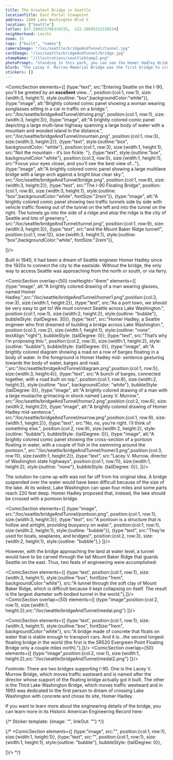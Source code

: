 ```yaml
---
title: The Greatest Bridge in Seattle
locationTitle: East Portal Viewpoint
address: 1400 Lake Washington Blvd S
location: ["Seattle"] 
latlon: [47.590423796334235, -122.28895222128534]
neighborhood: Leschi
zoom: 15
tags: ["built", "names"]
cameraImage: "/loc/seattle/bridgeAndTunnel/tunnel.jpg"
cardImage: "/loc/seattle/bridgeAndTunnel/bridge.jpg"
stampName: "/illustrations/seattleStamp2.png"
photoPrompt: "Standing in this park, you can see the Homer Hadley Bridge on the left and the Lacey V Murrow Bridge on the right."
blurb: "The Lacey V. Murrow Memorial Bridge was the first bridge to cross Lake Washington. When it opened in 1940, it was notable worldwide as the 'largest thing afloat' in the world."
stickers: []
---
```


<ComicSection elements={[
    {type:"text", src:"Entering Seattle on the I-90, you'll be greeted by an **excellent** view...", position:{col:1, row:1}, size:{width:3, height:1}, style:{outline: "box",backgroundColor:"white"}},
    {type:"image", alt:"Brightly colored comic panel showing a woman wearing sunglasses sitting in a car in traffic on a bridge.", src:"/loc/seattle/bridgeAndTunnel/driving.png", position:{col:1, row:1}, size:{width:3, height:3}},
    {type:"image", alt:"A brightly colored comic panel depicting a large multi-lane highway spanning a large body of water with a mountain and wooded island in the distance.", src:"/loc/seattle/bridgeAndTunnel/mountain.png", position:{col:1, row:3}, size:{width:3, height:2}},
    {type:"text", style:{outline:"box", backgroundColor: "white"}, position:{col:1, row:3}, size:{width:1, height:1}, src:"Not the mountain - it’s too fickle. "},
    {type:"text", style:{outline:"box", backgroundColor:"white"}, position:{col:3, row:5}, size:{width:1, height:1}, src:"Focus your eyes closer, and you’ll see the best view of..."},
    {type:"image", alt:"A brightly colored comic panel showing a large multilane bridge with a large arch against a bright blue clear sky.", src:"/loc/seattle/bridgeAndTunnel/bridge.png", position:{col:1, row:6}, size:{width:3, height:2}},
    {type:"text", src:"The I-90 Floating Bridge", position:{col:1, row:8}, size:{width:3, height:1}, style:{outline: "box",backgroundColor:"white", fontSize:"2rem"}},
    {type:"image", alt:"A brightly colored comic panel showing two traffic tunnels side by side with vehicle traffic flowing out of the tunnel on the left and into the tunnel on the right. The tunnels go into the side of a ridge and atop the ridge is the city of Seattle and lots of greenery.", src:"/loc/seattle/bridgeAndTunnel/tunnel.png", position:{col:1, row:9}, size:{width:3, height:3}},
    {type:"text", src:"and the Mount Baker Ridge tunnel!", position:{col:1, row:12}, size:{width:3, height:1}, style:{outline: "box",backgroundColor:"white", fontSize:"2rem"}},

]}/> 

Built in 1940, it had been a dream of Seattle engineer Homer Hadley since the 1920s to connect the city to the eastside. Without the bridge, the only way to access Seattle was approaching from the north or south, or via ferry.

<LOCItem
    type="map"
    image="/loc/seattle/bridgeAndTunnel/seattleMap.png"
    linkOut="https://www.loc.gov/resource/g4284s.pm009770/?r=-0.032,-0.055,1.111,0.761,0"
    alt="A blue and white map showing a birds eye view of the city of Seattle and the surrounding area."
    caption="Bird's eye view of Seattle and vicinity."/>

<ComicSection overlap={50} rowHeight="4rem" elements={[
    {type:"image", alt:"A brightly colored drawing of a man wearing glasses, named Homer Hadley.",src:"/loc/seattle/bridgeAndTunnel/homer1.png",position:{col:3, row:3}, size:{width:1, height:2}}, 
    {type:"text", src:"As a port town, we should be very easy to get to! We must connect Seattle across Lake Washington.", position:{col:1, row:1}, size:{width:2, height:2}, style:{outline: "bubble"}, bubbleStyle: {tailDegree: 30}},
    {type:"text", src:"Homer Hadley, a Seattle engineer who first dreamed of building a bridge across Lake Washington.", position:{col:3, row:2}, size:{width:1, height:1}, style:{outline: "none", textAlign:"right"}, bubbleStyle: {tailDegree: 0}},
    {type:"text", src:"That’s why I’m proposing this:", position:{col:2, row:3}, size:{width:1, height:2}, style:{outline: "bubble"}, bubbleStyle: {tailDegree: 0}},
    {type:"image", alt:"A brightly colored diagram showing a road on a row of barges floating in a body of water. In the foreground is Homer Hadley mid- sentence gesturing towards the body of water, barges and road. ",src:"/loc/seattle/bridgeAndTunnel/diagram.png",position:{col:1, row:5}, size:{width:3, height:4}}, 
    {type:"text", src:"A bunch of barges, connected together, with a road built on top.", position:{col:1, row:8}, size:{width:2, height:2}, style:{outline: "box", backgroundColor: "white"}, bubbleStyle: {tailDegree: 0}},
    {type:"image", alt:"A brightly colored drawing of a man with a large mustache grimacing in shock named Lacey V. Murrow.", src:"/loc/seattle/bridgeAndTunnel/homer2.png",position:{col:2, row:6}, size:{width:2, height:2}}, 
    {type:"image", alt:"A brightly colored drawing of Homer Hadley mid-sentence.", src:"/loc/seattle/bridgeAndTunnel/murrow.png",position:{col:1, row:9}, size:{width:1, height:2}}, 
    {type:"text", src:"No, no, you’re right. I’ll think of something else.", position:{col:2, row:9}, size:{width:2, height:2}, style:{outline: "bubble"}, bubbleStyle: {tailDegree: 0}},
    {type:"image", alt:"A brightly colored comic panel showing the cross-section of a pontoon floating in water, with a couple of fish in the swimming around the pontoon.", src:"/loc/seattle/bridgeAndTunnel/homer3.png",position:{col:3, row:11}, size:{width:1, height:2}}, 
    {type:"text", src:"Lacey V. Murrow, director of Washington state highways", position:{col:1, row:11}, size:{width:1, height:2}, style:{outline: "none"}, bubbleStyle: {tailDegree: 0}},
]}/>

The solution he came up with was not far off from his original idea. A bridge suspended over the water would have been difficult because of the size of the lake. At its widest, Lake Washington can span four miles and some parts reach 220 feet deep. Homer Hadley proposed that, instead, the lake should be crossed with a pontoon bridge. 

<ComicSection elements={[
    {type:"image", src:"/loc/seattle/bridgeAndTunnel/pontoon.png", position:{col:1, row:1}, size:{width:3, height:3}},
    {type:"text", src:"A pontoon is a structure that is hollow and airtight, providing buoyancy on water.", position:{col:1, row:1}, size:{width:2, height:1}, style:{outline: "bubble"}},
    {type:"text", src:"They’re used for boats, seaplanes, and bridges!", position:{col:2, row:3}, size:{width:2, height:1}, style:{outline: "bubble"},}
]}/> 

<LOCItem
    type="pnp"
    image="/loc/seattle/bridgeAndTunnel/james.jpg"
    linkOut="https://www.loc.gov/resource/cwpb.01892/"
    alt="A black and white photograph showing a wooden floating bridge spanning a river. The bridge is held up by canoes. A soldier stands at attention in the foreground and there is a heavily wooded area in the background."
    caption="This pontoon bridge was built during the Civil War in 7 hours. It was deconstructed after three days."/>

However, with the bridge approaching the land at water level, a tunnel would have to be carved through the tall Mount Baker Ridge that guards Seattle on the east. Thus, two feats of engineering were accomplished:

<ComicSection elements={[
    {type:'text', position:{col:1, row:1}, size:{width:3, height:1}, style:{outline:"box", fontSize:"1rem", backgroundColor:"white"}, src:"A tunnel through the soft clay of Mount Baker Ridge, which is difficult because it kept collapsing on itself. The result is the largest diameter soft-bodied tunnel in the world."},]}/>
<LOCItem
    type="pnp"
    image="/loc/seattle/bridgeAndTunnel/tunnel.jpg"
    linkOut="https://www.loc.gov/resource/hhh.wa0182.photos/?sp=1"
    alt="A black and white photograph of two tunnels side-by-side dug into a ridge, there are trees and homes at the top of the ridge."
    caption="View of the Mount Baker Ridge Tunnel"/>
<ComicSection overlap={50} elements={[
    {type:"image",position:{col:2, row:1}, size:{width:1, height:2},src:"/loc/seattle/bridgeAndTunnel/medal.png"}
]}/>

<ComicSection elements={[
    {type:'text', position:{col:1, row:1}, size:{width:3, height:1}, style:{outline:"box", fontSize:"1rem", backgroundColor:"white"}, src:"A bridge made of concrete that floats on water that is stable enough to transport cars. And it is...the second longest floating bridge in the world (the first is the SR520 Evergreen Point Floating Bridge only a couple miles north)."},]}/>
<LOCItem
    type="pnp"
    image="/loc/seattle/bridgeAndTunnel/bridge.jpg"
    linkOut="https://www.loc.gov/item/wa0442/"
    alt="A black and white photograph showing two bridges crossing a large body of water. There is traffic on both bridges flowing in opposite directions."
    caption="View of the Lacey V. Murrow Memorial Floating Bridge"/>
<ComicSection overlap={50} elements={[
    {type:"image",position:{col:2, row:1}, size:{width:1, height:2},src:"/loc/seattle/bridgeAndTunnel/medal2.png"}
]}/>

*Footnote:*
There are two bridges supporting I-90. One is the Lacey V. Murrow Bridge, which moves traffic eastward and is named after the director whose support of the floating bridge actually got it built. The other is the Third Lake Washington Bridge, which moves traffic westward and in 1993 was dedicated to the first person to dream of crossing Lake Washington with concrete and chose its site, Homer Hadley.

If you want to learn more about the engineering details of the bridge, you can learn more in its Historic American Engineering Record here:

<BigLink link="https://tile.loc.gov/storage-services/master/pnp/habshaer/wa/wa0100/wa0182/data/wa0182data.pdf" thumbnail="/loc/seattle/bridgeAndTunnel/haer.png" title="LACEY V. MURROW MEMORIAL BRIDGE Historic American Engineering Record"/>

{/* 
Sticker template: 
{image: "", linkOut: ""}
*/}

{/* <ComicSection elements={[
    {type:"image", src:"", position:{col:1, row:1}, size:{width:1, height:1}},
    {type:"text", src:"", position:{col:1, row:1}, size:{width:1, height:1}, style:{outline: "bubble"}, bubbleStyle: {tailDegree: 0}},

]}/>  */}
